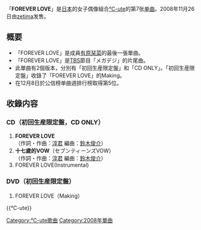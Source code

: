 {{unreferenced|time=2011-07-31T09:53:59+00:00}}
{{Infobox Single
| Name           = FOREVER LOVE
| Cover          = C-uteSM07 Limited.jpg
| Artist         = [[℃-ute|℃-ute]]
| Album          = [[④憧憬的_My_STAR|④憧憬的 My STAR]]
| A-side         = FOREVER LOVE
| B-side         = 十七歲的VOW
| Released       = 2008年11月26日
| Format         = [[单曲|单曲]]
| Recorded       = 2008年<br />{{JPN}}
| Genre          = [[J-POP|J-POP]]
| Lenght         =
| Label          = [[zetima|zetima]]
| Writer         = [[淳君|淳君]]
| Producer       = [[淳君|淳君]]
| Certification  = 
| Chart position = * 週間最高排名第5位<small>（[[Oricon公信榜|Oricon]]）</small> 
| Last single    = [[江戶手毬歌Ⅱ|江戶手毬歌Ⅱ]]<br />（2008年）
| This single    = '''FOREVER LOVE'''<br />（2008年）
| Next single    = [[Bye_Bye_Bye!|Bye Bye Bye!]]<br />（2009年）
| Misc           =
}}

「'''FOREVER LOVE'''」是[[日本|日本]]的女子偶像組合[[℃-ute|℃-ute]]的第7张[[单曲|单曲]]。2008年11月26日由[[zetima|zetima]]发售。

== 概要 ==
* 「FOREVER LOVE」是成員[[有原栞菜|有原栞菜]]的最後一張單曲。
*「FOREVER LOVE」是[[TBS|TBS]]節目「メガデジ」的片尾曲。
* 此單曲有2個版本，分別有「初回生産限定盤」和「CD ONLY」。「初回生産限定盤」收錄了「FOREVER LOVE」的Making。
* 在12月8日於公信榜单曲週排行榜取得第5位。


== 收錄内容 ==
=== CD（初回生産限定盤，CD ONLY） ===
# '''FOREVER LOVE'''<br />（作詞・作曲：[[淳君|淳君]] 編曲：[[鈴木俊介|鈴木俊介]]）
# '''十七歲的VOW'''（セブンティーンズVOW）<br />（作詞・作曲：[[淳君|淳君]] 編曲：[[鈴木俊介|鈴木俊介]]）
# FOREVER LOVE(Instrumental)


=== DVD（初回生産限定盤） ===
#FOREVER LOVE（Making）



{{℃-ute}}

{{DEFAULTSORT: FOREVER LOVE}}
[[Category:℃-ute歌曲|Category:℃-ute歌曲]]
[[Category:2008年單曲|Category:2008年單曲]]